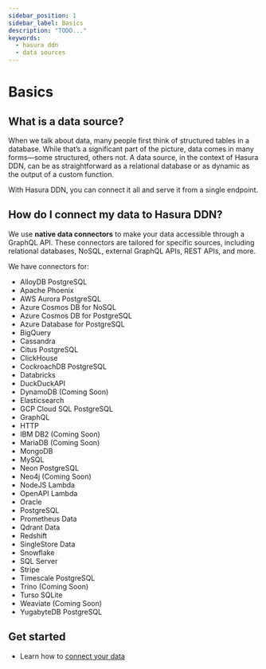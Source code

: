 ```yaml
---
sidebar_position: 1
sidebar_label: Basics
description: "TODO..."
keywords:
  - hasura ddn
  - data sources
---
```


# Basics

## What is a data source?

When we talk about data, many people first think of structured tables in a database. While that’s a significant part of
the picture, data comes in many forms—some structured, others not. A data source, in the context of Hasura DDN, can be
as straightforward as a relational database or as dynamic as the output of a custom function.

With Hasura DDN, you can connect it all and serve it from a single endpoint.

## How do I connect my data to Hasura DDN?

We use **native data connectors** to make your data accessible through a GraphQL API. These connectors are tailored for
specific sources, including relational databases, NoSQL, external GraphQL APIs, REST APIs, and more.

We have connectors for:

- AlloyDB PostgreSQL
- Apache Phoenix
- AWS Aurora PostgreSQL
- Azure Cosmos DB for NoSQL
- Azure Cosmos DB for PostgreSQL
- Azure Database for PostgreSQL
- BigQuery
- Cassandra
- Citus PostgreSQL
- ClickHouse
- CockroachDB PostgreSQL
- Databricks
- DuckDuckAPI
- DynamoDB (Coming Soon)
- Elasticsearch
- GCP Cloud SQL PostgreSQL
- GraphQL
- HTTP
- IBM DB2 (Coming Soon)
- MariaDB (Coming Soon)
- MongoDB
- MySQL
- Neon PostgreSQL
- Neo4j (Coming Soon)
- NodeJS Lambda
- OpenAPI Lambda
- Oracle
- PostgreSQL
- Prometheus Data
- Qdrant Data
- Redshift
- SingleStore Data
- Snowflake
- SQL Server
- Stripe
- Timescale PostgreSQL
- Trino (Coming Soon)
- Turso SQLite
- Weaviate (Coming Soon)
- YugabyteDB PostgreSQL

## Get started

- Learn how to [connect your data](/data-sources/connect-to-a-source.mdx)
